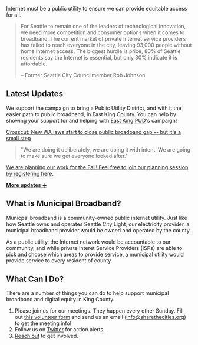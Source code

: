 
<SEO title="Home" />
<HeroImg />

Internet must be a public utility to ensure we can provide equitable access for all.

> For Seattle to remain one of the leaders of technological innovation, we need more
> competition and consumer options when it comes to broadband. The current market of
> private Internet service providers has failed to reach everyone in the city, leaving
> 93,000 people without home Internet access. The biggest hurdle is price, 80% of
> Seattle residents say the Internet is essential, but only 30% indicate it is
> affordable.
>
> – Former Seattle City Councilmember Rob Johnson

## Latest Updates

We support the campaign to bring a Public Utility District, and with it the easier path to public broadband, in East King County.  You can help by showing your support for and helping with [East King PUD](https://ekc-pud.org/)'s campaign!

[Crosscut: New WA laws start to close public broadband gap -- 
but it's a small step](https://crosscut.com/politics/2021/07/new-wa-laws-start-close-public-broadband-gap-its-small-step)

> "We are doing it deliberately, we are doing it with intent. We are going to make sure we get everyone looked after."

[We are planning our work for the Fall! Feel free to join our planning session by registering here](https://www.eventbrite.com/e/upgrade-king-county-fall-planning-session-tickets-167349552015).

**[More updates →](/updates)**

## What is Municipal Broadband?

Municpal broadband is a community-owned public internet utility. Just like how Seattle
owns and operates Seattle City Light, our electricity provider, a municipal broadband
provider would be owned and operated by the county.

As a public utility, the Internet network would be accountable to our community, and
while private Interet Service Providers (ISPs) are able to pick and choose which areas
to provide service, a municipal utility would provide service to every resident of
county.

## What Can I Do?

There are a number of things you can do to help support municipal broadband and digital
equity in King County.

1. Please join us for our meetings. They happen every other Sunday. Fill out [this volunteer form](https://docs.google.com/forms/d/e/1FAIpQLSdL5X8ABgoECzmtTH7EDOMglvGy9A-Br_eeudgL0ab3XEUsyg/viewform) and send us an email (info@sharethecities.org) to get the meeting info!
2. Follow us on [Twitter](https://twitter.com/STCActionFund) for action alerts.
3. [Reach out](https://sharethecities.org/contact-1) to get involved.
